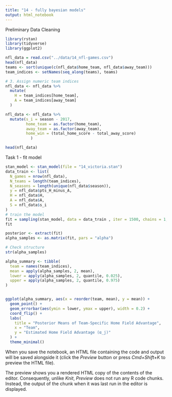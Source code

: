 ```yaml
---
title: "14 - fully bayesian models"
output: html_notebook
---
```


Preliminary Data Cleaning

```r

library(rstan)
library(tidyverse)
library(ggplot2)

nfl_data = read.csv("../data/14_nfl-games.csv")
head(nfl_data)
teams <- sort(unique(c(nfl_data$home_team, nfl_data$away_team)))
team_indices <- setNames(seq_along(teams), teams)

# 3. Assign numeric team indices
nfl_data <- nfl_data %>%
  mutate(
    H = team_indices[home_team],
    A = team_indices[away_team]
  )

nfl_data <- nfl_data %>% 
  mutate(s_i = season - 2017,
         home_team = as.factor(home_team),
         away_team = as.factor(away_team),
         home_win = (total_home_score - total_away_score)
           )

head(nfl_data)
```

Task 1 - fit model

```r
stan_model <- stan_model(file = "14_victoria.stan")
data_train <- list(
  N_games = nrow(nfl_data),
  N_teams = length(team_indices),
  N_seasons = length(unique(nfl_data$season)),
  y = nfl_data$pts_H_minus_A,
  H = nfl_data$H,
  A = nfl_data$A,
  S = nfl_data$s_i
)
# train the model
fit = sampling(stan_model, data = data_train , iter = 1500, chains = 1, seed = 12345)
fit
```

```r
posterior <- extract(fit)
alpha_samples <- as.matrix(fit, pars = "alpha")

# Check structure
str(alpha_samples)

alpha_summary <- tibble(
  team = names(team_indices),
  mean = apply(alpha_samples, 2, mean),
  lower = apply(alpha_samples, 2, quantile, 0.025),
  upper = apply(alpha_samples, 2, quantile, 0.975)
)


ggplot(alpha_summary, aes(x = reorder(team, mean), y = mean)) +
  geom_point() +
  geom_errorbar(aes(ymin = lower, ymax = upper), width = 0.2) +
  coord_flip() +
  labs(
    title = "Posterior Means of Team-Specific Home Field Advantage",
    x = "Team",
    y = "Estimated Home Field Advantage (α_j)"
  ) +
  theme_minimal()
```

When you save the notebook, an HTML file containing the code and output will be saved alongside it (click the *Preview* button or press *Cmd+Shift+K* to preview the HTML file). 

The preview shows you a rendered HTML copy of the contents of the editor. Consequently, unlike *Knit*, *Preview* does not run any R code chunks. Instead, the output of the chunk when it was last run in the editor is displayed.

